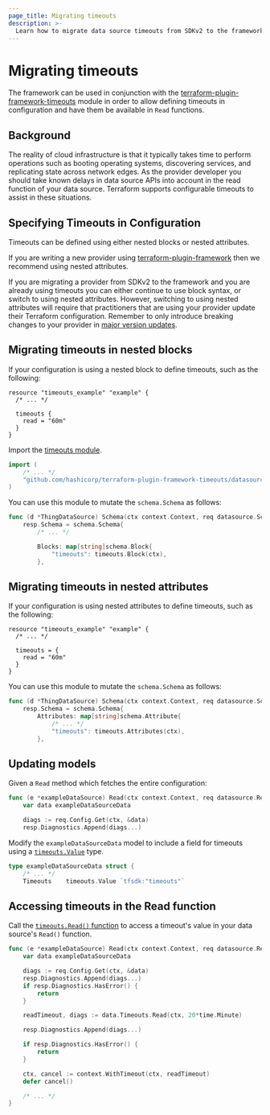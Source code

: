 ```yaml
---
page_title: Migrating timeouts
description: >-
  Learn how to migrate data source timeouts from SDKv2 to the framework.
---
```


# Migrating timeouts

The framework can be used in conjunction with the
[terraform-plugin-framework-timeouts](https://github.com/hashicorp/terraform-plugin-framework-timeouts)
module in order to allow defining timeouts in configuration and have them be
available in `Read` functions.

## Background

The reality of cloud infrastructure is that it typically takes time to perform
operations such as booting operating systems, discovering services, and
replicating state across network edges. As the provider developer you should
take known delays in data source APIs into account in the read function of your
data source. Terraform supports configurable timeouts to assist in these
situations.

## Specifying Timeouts in Configuration

Timeouts can be defined using either nested blocks or nested attributes.

If you are writing a new provider using
[terraform-plugin-framework](https://github.com/hashicorp/terraform-plugin-framework)
then we recommend using nested attributes.

If you are migrating a provider from SDKv2 to the framework and you are already
using timeouts you can either continue to use block syntax, or switch to using
nested attributes. However, switching to using nested attributes will require
that practitioners that are using your provider update their Terraform
configuration. Remember to only introduce breaking changes to your provider in
[major version
updates](/terraform/plugin/best-practices/versioning#versioning-specification).

## Migrating timeouts in nested blocks

If your configuration is using a nested block to define timeouts, such as the
following:

```hcl
resource "timeouts_example" "example" {
  /* ... */

  timeouts {
    read = "60m"
  }
}
```

Import the [timeouts
module](https://github.com/hashicorp/terraform-plugin-framework-timeouts).

```go
import (
    /* ... */
    "github.com/hashicorp/terraform-plugin-framework-timeouts/datasource/timeouts"
)
````

You can use this module to mutate the `schema.Schema` as follows:

```go
func (d *ThingDataSource) Schema(ctx context.Context, req datasource.SchemaRequest, resp *datasource.SchemaResponse) {
    resp.Schema = schema.Schema{
        /* ... */

        Blocks: map[string]schema.Block{
            "timeouts": timeouts.Block(ctx),
        },
```

## Migrating timeouts in nested attributes

If your configuration is using nested attributes to define timeouts, such as the
following:

```hcl
resource "timeouts_example" "example" {
  /* ... */

  timeouts = {
    read = "60m"
  }
}
```

You can use this module to mutate the `schema.Schema` as follows:

```go
func (d *ThingDataSource) Schema(ctx context.Context, req datasource.SchemaRequest, resp *datasource.SchemaResponse) {
    resp.Schema = schema.Schema{
        Attributes: map[string]schema.Attribute{
            /* ... */
            "timeouts": timeouts.Attributes(ctx),
        },
```

## Updating models

Given a `Read` method which fetches the entire configuration:

```go
func (e *exampleDataSource) Read(ctx context.Context, req datasource.ReadRequest, resp *datasource.ReadResponse) {
	var data exampleDataSourceData

	diags := req.Config.Get(ctx, &data)
	resp.Diagnostics.Append(diags...)
```

Modify the `exampleDataSourceData` model to include a field for timeouts using a
[`timeouts.Value`](https://pkg.go.dev/github.com/hashicorp/terraform-plugin-framework-timeouts/datasource/timeouts#Value)
type.

```go
type exampleDataSourceData struct {
    /* ... */
	Timeouts    timeouts.Value `tfsdk:"timeouts"`
```

## Accessing timeouts in the Read function

Call the [`timeouts.Read()`
function](https://pkg.go.dev/github.com/hashicorp/terraform-plugin-framework-timeouts/datasource/timeouts#Value.Read)
to access a timeout's value in your data source's `Read()` function.

```go
func (e *exampleDataSource) Read(ctx context.Context, req datasource.ReadRequest, resp *datasource.ReadResponse) {
    var data exampleDataSourceData

    diags := req.Config.Get(ctx, &data)
    resp.Diagnostics.Append(diags...)
    if resp.Diagnostics.HasError() {
        return
    }

    readTimeout, diags := data.Timeouts.Read(ctx, 20*time.Minute)

    resp.Diagnostics.Append(diags...)

    if resp.Diagnostics.HasError() {
        return
    }

    ctx, cancel := context.WithTimeout(ctx, readTimeout)
    defer cancel()

    /* ... */
}
```
